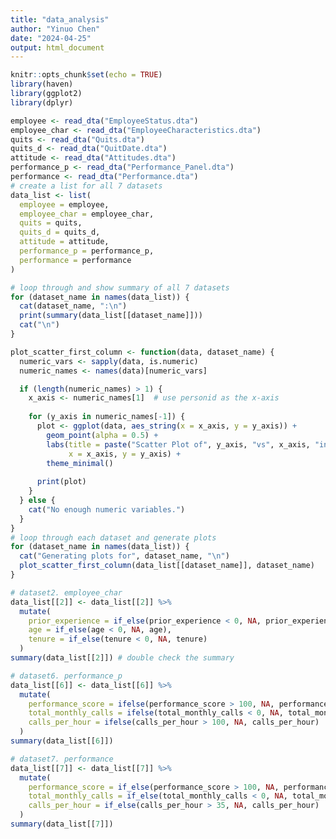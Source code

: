 ```yaml
---
title: "data_analysis"
author: "Yinuo Chen"
date: "2024-04-25"
output: html_document
---
```


```r
knitr::opts_chunk$set(echo = TRUE)
library(haven)
library(ggplot2)
library(dplyr)
```

```r
employee <- read_dta("EmployeeStatus.dta")
employee_char <- read_dta("EmployeeCharacteristics.dta")
quits <- read_dta("Quits.dta")
quits_d <- read_dta("QuitDate.dta")
attitude <- read_dta("Attitudes.dta")
performance_p <- read_dta("Performance_Panel.dta")
performance <- read_dta("Performance.dta")
# create a list for all 7 datasets
data_list <- list(
  employee = employee,
  employee_char = employee_char,
  quits = quits,
  quits_d = quits_d,
  attitude = attitude,
  performance_p = performance_p,
  performance = performance
)
```

```r
# loop through and show summary of all 7 datasets
for (dataset_name in names(data_list)) {
  cat(dataset_name, ":\n")
  print(summary(data_list[[dataset_name]]))
  cat("\n")
}
```

```r
plot_scatter_first_column <- function(data, dataset_name) {
  numeric_vars <- sapply(data, is.numeric)
  numeric_names <- names(data)[numeric_vars]

  if (length(numeric_names) > 1) {
    x_axis <- numeric_names[1]  # use personid as the x-axis
    
    for (y_axis in numeric_names[-1]) {
      plot <- ggplot(data, aes_string(x = x_axis, y = y_axis)) +
        geom_point(alpha = 0.5) + 
        labs(title = paste("Scatter Plot of", y_axis, "vs", x_axis, "in", dataset_name),
             x = x_axis, y = y_axis) +
        theme_minimal()
      
      print(plot) 
    }
  } else {
    cat("No enough numeric variables.")
  }
}
# loop through each dataset and generate plots
for (dataset_name in names(data_list)) {
  cat("Generating plots for", dataset_name, "\n")
  plot_scatter_first_column(data_list[[dataset_name]], dataset_name)
}

```

```r
# dataset2. employee_char
data_list[[2]] <- data_list[[2]] %>%
  mutate(
    prior_experience = if_else(prior_experience < 0, NA, prior_experience),
    age = if_else(age < 0, NA, age),
    tenure = if_else(tenure < 0, NA, tenure)
  )
summary(data_list[[2]]) # double check the summary

# dataset6. performance_p
data_list[[6]] <- data_list[[6]] %>%
  mutate(
    performance_score = ifelse(performance_score > 100, NA, performance_score),
    total_monthly_calls = ifelse(total_monthly_calls < 0, NA, total_monthly_calls),
    calls_per_hour = ifelse(calls_per_hour > 100, NA, calls_per_hour)
  )
summary(data_list[[6]])

# dataset7. performance
data_list[[7]] <- data_list[[7]] %>%
  mutate(
    performance_score = if_else(performance_score > 100, NA, performance_score),
    total_monthly_calls = if_else(total_monthly_calls < 0, NA, total_monthly_calls),
    calls_per_hour = if_else(calls_per_hour > 35, NA, calls_per_hour)
  )
summary(data_list[[7]])

```

```r

```

```r

```

```r

```